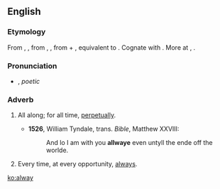 ==English==

===Etymology===
From {{etyl|enm}} {{term|allwaye|lang=enm}}, {{term|alle wey|lang=enm}}, from {{etyl|ang}} {{term|ealneg|ealneġ|lang=ang}}, {{term|ealneweg|ealneweġ|always, perpetually|lit=all the way|lang=ang}}, from {{term|ealne|lang=ang}} + {{term|weg|weġ|pos=accusative case|lang=ang}}, equivalent to {{prefix|al|t1=all|way}}. Cognate with {{etyl|sco|-}} {{term|alwayis||always|lang=sco}}. More at {{l|en|all}}, {{l|en|way}}.

===Pronunciation===
* {{IPA|/ˈɔːlweɪ/}}, ''poetic'' {{IPAchar|/ɔːlˈweɪ/}}

===Adverb===
{{en-adv|-}}

# {{archaic}} All along; for all time, [[perpetually]].
#*'''1526''', William Tyndale, trans. ''Bible'', Matthew XXVIII:
#*:And lo I am with you '''allwaye''' even untyll the ende off the worlde.
# {{archaic}} Every time, at every opportunity, [[always]].

[[ko:alway]]